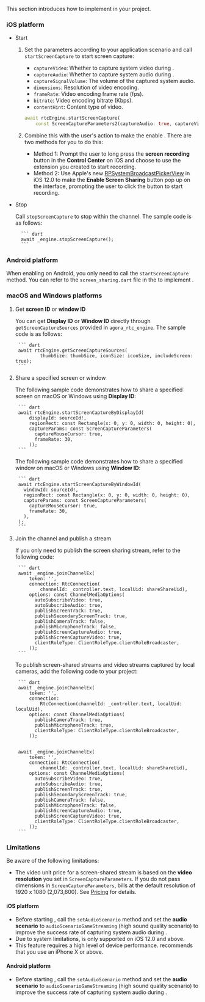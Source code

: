 <PlatformWrapper platform="flutter">

This section introduces how to implement <Vg k="SCR_SHR" /> in your project.

### iOS platform

- Start <Vg k="SCR_SHR" />

    1. Set the parameters according to your application scenario and call `startScreenCapture` to start screen capture:

        - `captureVideo`: Whether to capture system video during <Vg k="SCR_SHR" />.
        - `captureAudio`: Whether to capture system audio during <Vg k="SCR_SHR" />.
        - `captureSignalVolume`: The volume of the captured system audio.
        - `dimensions`: Resolution of video encoding.
        - `frameRate`: Video encoding frame rate (fps).
        - `bitrate`: Video encoding bitrate (Kbps).
        - `contentHint`: Content type of <Vg k="SCR_SHR" /> video.

        ``` dart
        await rtcEngine.startScreenCapture(
            const ScreenCaptureParameters2(captureAudio: true, captureVideo: true));
        ```

    2. Combine this with the user's action to make the <Vpl k="CLIENT" /> enable <Vg k="SCR_SHR" />. There are two methods for you to do this:

        - Method 1: Prompt the user to long press the **screen recording** button in the **Control Center** on iOS and choose to use the extension you created to start recording.
        - Method 2: Use Apple's new [RPSystemBroadcastPickerView](https://developer.apple.com/documentation/replaykit/rpsystembroadcastpickerview) in iOS 12.0 to make the **Enable Screen Sharing** button pop up on the <Vpl k="CLIENT" /> interface, prompting the user to click the button to start recording.

- Stop <Vg k="SCR_SHR" />

    Call `stopScreenCapture` to stop <Vg k="SCR_SHR" /> within the channel. The sample code is as follows:

        ``` dart
        await _engine.stopScreenCapture();
        ```

### Android platform

When enabling <Vg k="SCR_SHR" /> on Android, you only need to call the `startScreenCapture` method. You can refer to the `screen_sharing.dart` file in the <Vg k="COMPANY" /> <Vg k="VSDK" /> to implement <Vg k="SCR_SHR" />.

### macOS and Windows platforms

1. Get **screen ID** or **window ID**

    You can get **Display ID** or **Window ID** directly through `getScreenCaptureSources` provided in `agora_rtc_engine`. The sample code is as follows:

        ``` dart
        await rtcEngine.getScreenCaptureSources(
                thumbSize: thumbSize, iconSize: iconSize, includeScreen: true);
        ```

1. Share a specified screen or window

    The following sample code demonstrates how to share a specified screen on macOS or Windows using **Display ID**:

        ``` dart
        await rtcEngine.startScreenCaptureByDisplayId(
            displayId: sourceId!,
            regionRect: const Rectangle(x: 0, y: 0, width: 0, height: 0),
            captureParams: const ScreenCaptureParameters(
              captureMouseCursor: true,
              frameRate: 30,
            ));
        ```

    The following sample code demonstrates how to share a specified window on macOS or Windows using **Window ID**:

        ``` dart
        await rtcEngine.startScreenCaptureByWindowId(
          windowId: sourceId!,
          regionRect: const Rectangle(x: 0, y: 0, width: 0, height: 0),
          captureParams: const ScreenCaptureParameters(
            captureMouseCursor: true,
            frameRate: 30,
          ),
        );
        ```

1. Join the channel and publish a <Vg k="SCR_SHR" /> stream

    If you only need to publish the screen sharing stream, refer to the following code:

        ``` dart
        await _engine.joinChannelEx(
            token: '',
            connection: RtcConnection(
                channelId: _controller.text, localUid: shareShareUid),
            options: const ChannelMediaOptions(
              autoSubscribeVideo: true,
              autoSubscribeAudio: true,
              publishScreenTrack: true,
              publishSecondaryScreenTrack: true,
              publishCameraTrack: false,
              publishMicrophoneTrack: false,
              publishScreenCaptureAudio: true,
              publishScreenCaptureVideo: true,
              clientRoleType: ClientRoleType.clientRoleBroadcaster,
            ));
        ```

    To publish screen-shared streams and video streams captured by local cameras, add the following code to your project:

        ``` dart
        await _engine.joinChannelEx(
            token: '',
            connection:
                RtcConnection(channelId: _controller.text, localUid: localUid),
            options: const ChannelMediaOptions(
              publishCameraTrack: true,
              publishMicrophoneTrack: true,
              clientRoleType: ClientRoleType.clientRoleBroadcaster,
            ));


        await _engine.joinChannelEx(
            token: '',
            connection: RtcConnection(
                channelId: _controller.text, localUid: shareShareUid),
            options: const ChannelMediaOptions(
              autoSubscribeVideo: true,
              autoSubscribeAudio: true,
              publishScreenTrack: true,
              publishSecondaryScreenTrack: true,
              publishCameraTrack: false,
              publishMicrophoneTrack: false,
              publishScreenCaptureAudio: true,
              publishScreenCaptureVideo: true,
              clientRoleType: ClientRoleType.clientRoleBroadcaster,
            ));
        ```

### Limitations

Be aware of the following limitations:

- The video unit price for a screen-shared stream is based on the **video resolution** you set in `ScreenCaptureParameters`. If you do not pass dimensions in `ScreenCaptureParameters`, <Vg k="COMPANY" /> bills at the default resolution of 1920 x 1080 (2,073,600). See [Pricing](../overview/pricing) for details.

#### iOS platform

- Before starting <Vg k="SCR_SHR" />, call the `setAudioScenario` method and set the **audio scenario** to `audioScenarioGameStreaming` (high sound quality scenario) to improve the success rate of capturing system audio during <Vg k="SCR_SHR" />.
- Due to system limitations, <Vg k="SCR_SHR" /> is only supported on iOS 12.0 and above.
- This feature requires a high level of device performance. <Vg k="COMPANY" /> recommends that you use an iPhone X or above.

#### Android platform

- Before starting <Vg k="SCR_SHR" />, call the `setAudioScenario` method and set the **audio scenario** to `audioScenarioGameStreaming` (high sound quality scenario) to improve the success rate of capturing system audio during <Vg k="SCR_SHR" />.

</PlatformWrapper>